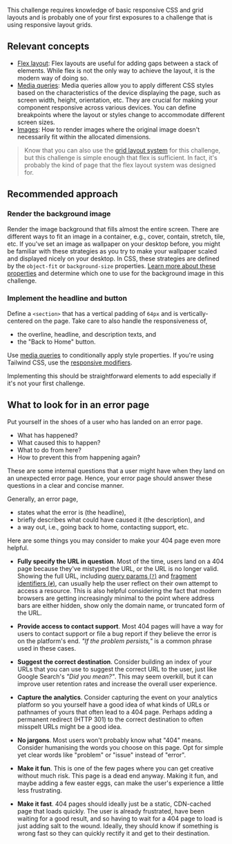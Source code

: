 This challenge requires knowledge of basic responsive CSS and grid layouts and is probably one of your first exposures to a challenge that is using responsive layout grids.

## Relevant concepts

- [Flex layout](https://css-tricks.com/snippets/css/a-guide-to-flexbox/): Flex layouts are useful for adding gaps between a stack of elements. While flex is not the only way to achieve the layout, it is the modern way of doing so.
- [Media queries](https://developer.mozilla.org/en-US/docs/Web/CSS/CSS_media_queries/Using_media_queries): Media queries allow you to apply different CSS styles based on the characteristics of the device displaying the page, such as screen width, height, orientation, etc. They are crucial for making your component responsive across various devices. You can define breakpoints where the layout or styles change to accommodate different screen sizes.
- [Images](https://developer.mozilla.org/en-US/docs/Learn/HTML/Multimedia_and_embedding/Images_in_HTML): How to render images where the original image doesn't necessarily fit within the allocated dimensions.

> Know that you can also use the [grid layout system](https://css-tricks.com/snippets/css/complete-guide-grid/) for this challenge, but this challenge is simple enough that flex is sufficient. In fact, it's probably the kind of page that the flex layout system was designed for.

## Recommended approach

### Render the background image

Render the image background that fills almost the entire screen. There are different ways to fit an image in a container, e.g., cover, contain, stretch, tile, etc. If you've set an image as wallpaper on your desktop before, you might be familiar with these strategies as you try to make your wallpaper scaled and displayed nicely on your desktop. In CSS, these strategies are defined by the `object-fit` or `background-size` properties. [Learn more about these properties](https://www.smashingmagazine.com/2021/10/object-fit-background-size-css/) and determine which one to use for the background image in this challenge.

### Implement the headline and button

Define a `<section>` that has a vertical padding of `64px` and is vertically-centered on the page. Take care to also handle the responsiveness of,

- the overline, headline, and description texts, and
- the "Back to Home" button.

Use [media queries](https://developer.mozilla.org/en-US/docs/Web/CSS/CSS_media_queries/Using_media_queries) to conditionally apply style properties. If you're using Tailwind CSS, use the [responsive modifiers](https://tailwindcss.com/docs/responsive-design).

Implementing this should be straightforward elements to add especially if it's not your first challenge.

## What to look for in an error page

Put yourself in the shoes of a user who has landed on an error page.

- What has happened?
- What caused this to happen?
- What to do from here?
- How to prevent this from happening again?

These are some internal questions that a user might have when they land on an unexpected error page. Hence, your error page should answer these questions in a clear and concise manner.

Generally, an error page,

- states what the error is (the headline),
- briefly describes what could have caused it (the description), and
- a way out, i.e., going back to home, contacting support, etc.

Here are some things you may consider to make your 404 page even more helpful.

- **Fully specify the URL in question**. Most of the time, users land on a 404 page because they've mistyped the URL, or the URL is no longer valid. Showing the full URL, including [query params (`?`)](https://developer.mozilla.org/en-US/docs/Web/API/URL/search) and [fragment identifiers (`#`)](https://developer.mozilla.org/en-US/docs/Web/API/URL/hash), can usually help the user reflect on their own attempt to access a resource. This is also helpful considering the fact that modern browsers are getting increasingly minimal to the point where address bars are either hidden, show only the domain name, or truncated form of the URL.

- **Provide access to contact support**. Most 404 pages will have a way for users to contact support or file a bug report if they believe the error is on the platform's end. _"If the problem persists,"_ is a common phrase used in these cases.

- **Suggest the correct destination**. Consider building an index of your URLs that you can use to suggest the correct URL to the user, just like Google Search's _"Did you mean?"_. This may seem overkill, but it can improve user retention rates and increase the overall user experience.

- **Capture the analytics**. Consider capturing the event on your analytics platform so you yourself have a good idea of what kinds of URLs or pathnames of yours that often lead to a 404 page. Perhaps adding a permanent redirect (HTTP 301) to the correct destination to often misspelt URLs might be a good idea.

- **No jargons**. Most users won't probably know what "404" means. Consider humanising the words you choose on this page. Opt for simple yet clear words like "problem" or "issue" instead of "error".

- **Make it fun**. This is one of the few pages where you can get creative without much risk. This page is a dead end anyway. Making it fun, and maybe adding a few easter eggs, can make the user's experience a little less frustrating.

- **Make it fast**. 404 pages should ideally just be a static, CDN-cached page that loads quickly. The user is already frustrated, have been waiting for a good result, and so having to wait for a 404 page to load is just adding salt to the wound. Ideally, they should know if something is wrong fast so they can quickly rectify it and get to their destination.
